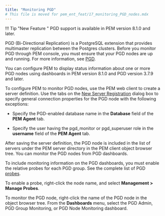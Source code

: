 ```yaml
---
title: "Monitoring PGD"
# This file is moved for pem_ent_feat/17_monitoring_PGD_nodes.mdx
---
```


!!! Tip "New Feature "
    PGD support is available in PEM version 8.1.0 and later.

PGD (Bi-Directional Replication) is a PostgreSQL extension that provides multimaster replication between the Postgres clusters. Before you monitor PGD through PEM console, you must ensure that your PGD nodes are up and running. For more information, see [PGD](/pgd/latest).

You can configure PEM to display status information about one or more PGD nodes using dashboards in PEM version 8.1.0 and PGD version 3.7.9 and later.

To configure PEM to monitor PGD nodes, use the PEM web client to create a server definition. Use the tabs on the [New Server Registration](/pem/latest/pem_online_help/01_toc_pem_getting_started/07_pem_define_connection/) dialog box to specify general connection properties for the PGD node with the following exceptions:

-   Specify the PGD-enabled database name in the **Database** field of the **PEM Agent** tab.

-   Specify the user having the pgd_monitor or pgd_superuser role in the **username** field of the **PEM Agent** tab.

After saving the server definition, the PGD node is included in the list of servers under the PEM server directory in the PEM client object browser tree. You can monitor the PGD nodes from PGD dashboards.

To include monitoring information on the PGD dashboards, you must enable the relative probes for each PGD group. See the complete list of PGD [probes](monitoring_performance/probes/#pgd-probes).

To enable a probe, right-click the node name, and select **Management > Manage Probes**.

To monitor the PGD node, right-click the name of the PGD node in the object browser tree. From the **Dashboards** menu, select the PGD Admin, PGD Group Monitoring, or PGD Node Monitoring dashboard.
